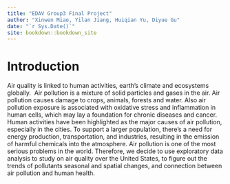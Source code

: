 ```yaml
--- 
title: "EDAV Group3 Final Project"
author: "Xinwen Miao, Yilan Jiang, Huiqian Yu, Diyue Gu"
date: "`r Sys.Date()`"
site: bookdown::bookdown_site
---
```


# Introduction

Air quality is linked to human activities, earth’s climate and ecosystems globally.  Air pollution is a mixture of solid particles and gases in the air. Air pollution causes damage to crops, animals, forests and water. Also air pollution exposure is associated with oxidative stress and inflammation in human cells, which may lay a foundation for chronic diseases and cancer. Human activities have been highlighted as the major causes of air pollution, especially in the cities. To support a larger population, there's a need for energy production, transportation, and industries, resulting in the emission of harmful chemicals into the atmosphere. Air pollution is one of the most serious problems in the world. Therefore, we decide to use exploratory data analysis to study on air quality over the United States, to figure out the trends of pollutants seasonal and spatial changes, and connection between air pollution and human health. 

